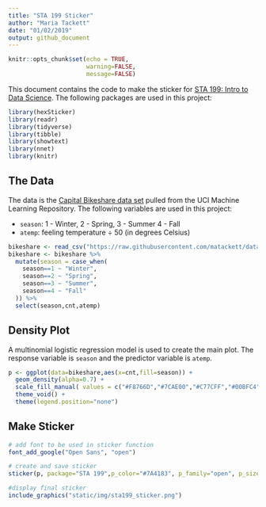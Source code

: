 ```yaml
---
title: "STA 199 Sticker"
author: "Maria Tackett"
date: "01/02/2019"
output: github_document
---
```


```r
knitr::opts_chunk$set(echo = TRUE,
                      warning=FALSE,
                      message=FALSE)
```

This document contains the code to make the sticker for [STA 199: Intro to Data Science](https://www2.stat.duke.edu/courses/Spring19/sta199.001/). The following packages are used in this project: 

```r
library(hexSticker)
library(readr)
library(tidyverse)
library(tibble)
library(showtext)
library(nnet)
library(knitr)
```

## The Data

The data is the  [Capital Bikeshare data set](https://archive.ics.uci.edu/ml/datasets/bike+sharing+dataset) pulled from the UCI Machine Learning Repository. The following variables are used in this project:

- `season`: 1 - Winter, 2 - Spring, 3 - Summer 4 - Fall 
- `atemp`: feeling temperature &#247; 50 (in degrees Celsius)
<br> 

```r
bikeshare <- read_csv("https://raw.githubusercontent.com/matackett/data/master/capital-bikeshare.csv")    
bikeshare <- bikeshare %>%
  mutate(season = case_when(
    season==1 ~ "Winter",
    season==2 ~ "Spring",
    season==3 ~ "Summer",
    season==4 ~ "Fall"
  )) %>% 
  select(season,cnt,atemp)
```

## Density Plot

A multinomial logistic regression model is used to create the main plot. The response variable is `season` and the predictor variable is `atemp`. 

```r
p <- ggplot(data=bikeshare,aes(x=cnt,fill=season)) +
  geom_density(alpha=0.7) +
  scale_fill_manual( values = c("#F8766D","#7CAE00","#C77CFF","#00BFC4")) +
  theme_void() +
  theme(legend.position="none") 
```

## Make Sticker

```r
# add font to be used in sticker function
font_add_google("Open Sans", "open")
```

```r
# create and save sticker
sticker(p, package="STA 199",p_color="#7A4183", p_family="open", p_size=7.5, p_y=0.55, s_x=1, s_y=1.25, s_width=1.3, s_height=1, h_fill = "#FFFFFF", h_color="#7A4183", h_size =0.8, filename="static/img/sta199_sticker.png")
```

```r
#display final sticker
include_graphics("static/img/sta199_sticker.png")
```
